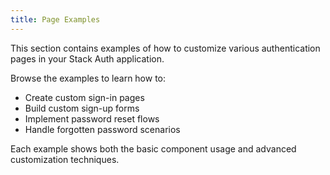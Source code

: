 ```yaml
---
title: Page Examples
---
```



This section contains examples of how to customize various authentication pages in your Stack Auth application.

Browse the examples to learn how to:

- Create custom sign-in pages
- Build custom sign-up forms  
- Implement password reset flows
- Handle forgotten password scenarios

Each example shows both the basic component usage and advanced customization techniques. 
